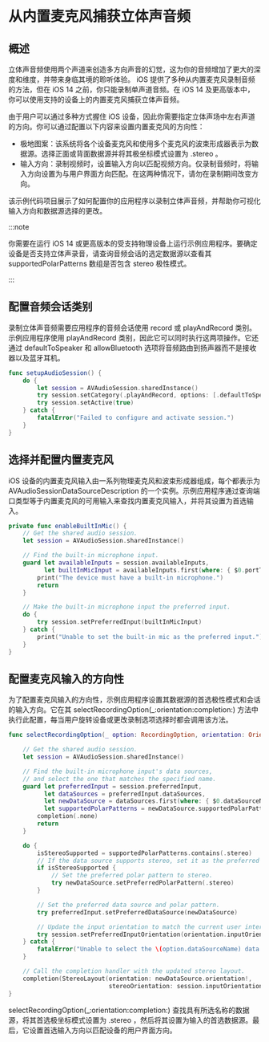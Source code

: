 # 从内置麦克风捕获立体声音频

<ToBePolishedAfterTranslation />

<OriginalSource
  title="Capturing stereo audio from built-in microphones"
  url="https://developer.apple.com/documentation/avfaudio/capturing_stereo_audio_from_built-in_microphones"
  summary="配置 iOS 设备的内置麦克风以向你的应用程序添加立体声录音功能"
/>

## 概述

立体声音频使用两个声道来创造多方向声音的幻觉，这为你的音频增加了更大的深度和维度，并带来身临其境的聆听体验。 iOS 提供了多种从内置麦克风录制音频的方法，但在 iOS 14 之前，你只能录制单声道音频。在 iOS 14 及更高版本中，你可以使用支持的设备上的内置麦克风捕获立体声音频。

由于用户可以通过多种方式握住 iOS 设备，因此你需要指定立体声场中左右声道的方向。你可以通过配置以下内容来设置内置麦克风的方向性：

- 极地图案：该系统将各个设备麦克风和使用多个麦克风的波束形成器表示为数据源。选择正面或背面数据源并将其极坐标模式设置为 .stereo 。
- 输入方向：录制视频时，设置输入方向以匹配视频方向。仅录制音频时，将输入方向设置为与用户界面方向匹配。在这两种情况下，请勿在录制期间改变方向。

该示例代码项目展示了如何配置你的应用程序以录制立体声音频，并帮助你可视化输入方向和数据源选择的更改。

:::note

你需要在运行 iOS 14 或更高版本的受支持物理设备上运行示例应用程序。要确定设备是否支持立体声录音，请查询音频会话的选定数据源以查看其 supportedPolarPatterns 数组是否包含 stereo 极性模式。

:::

## 配置音频会话类别

录制立体声音频需要应用程序的音频会话使用 record 或 playAndRecord 类别。示例应用程序使用 playAndRecord 类别，因此它可以同时执行这两项操作。它还通过 defaultToSpeaker 和 allowBluetooth 选项将音频路由到扬声器而不是接收器以及蓝牙耳机。

```swift
func setupAudioSession() {
    do {
        let session = AVAudioSession.sharedInstance()
        try session.setCategory(.playAndRecord, options: [.defaultToSpeaker, .allowBluetooth])
        try session.setActive(true)
    } catch {
        fatalError("Failed to configure and activate session.")
    }
}
```

## 选择并配置内置麦克风

iOS 设备的内置麦克风输入由一系列物理麦克风和波束形成器组成，每个都表示为 AVAudioSessionDataSourceDescription 的一个实例。示例应用程序通过查询端口类型等于内置麦克风的可用输入来查找内置麦克风输入，并将其设置为首选输入。

```swift
private func enableBuiltInMic() {
    // Get the shared audio session.
    let session = AVAudioSession.sharedInstance()

    // Find the built-in microphone input.
    guard let availableInputs = session.availableInputs,
          let builtInMicInput = availableInputs.first(where: { $0.portType == .builtInMic }) else {
        print("The device must have a built-in microphone.")
        return
    }

    // Make the built-in microphone input the preferred input.
    do {
        try session.setPreferredInput(builtInMicInput)
    } catch {
        print("Unable to set the built-in mic as the preferred input.")
    }
}
```

## 配置麦克风输入的方向性

为了配置麦克风输入的方向性，示例应用程序设置其数据源的首选极性模式和会话的输入方向。它在其 selectRecordingOption(\_:orientation:completion:) 方法中执行此配置，每当用户旋转设备或更改录制选项选择时都会调用该方法。

```swift
func selectRecordingOption(_ option: RecordingOption, orientation: Orientation, completion: (StereoLayout) -> Void) {

    // Get the shared audio session.
    let session = AVAudioSession.sharedInstance()

    // Find the built-in microphone input's data sources,
    // and select the one that matches the specified name.
    guard let preferredInput = session.preferredInput,
          let dataSources = preferredInput.dataSources,
          let newDataSource = dataSources.first(where: { $0.dataSourceName == option.dataSourceName }),
          let supportedPolarPatterns = newDataSource.supportedPolarPatterns else {
        completion(.none)
        return
    }

    do {
        isStereoSupported = supportedPolarPatterns.contains(.stereo)
        // If the data source supports stereo, set it as the preferred polar pattern.
        if isStereoSupported {
            // Set the preferred polar pattern to stereo.
            try newDataSource.setPreferredPolarPattern(.stereo)
        }

        // Set the preferred data source and polar pattern.
        try preferredInput.setPreferredDataSource(newDataSource)

        // Update the input orientation to match the current user interface orientation.
        try session.setPreferredInputOrientation(orientation.inputOrientation)
    } catch {
        fatalError("Unable to select the \(option.dataSourceName) data source.")
    }

    // Call the completion handler with the updated stereo layout.
    completion(StereoLayout(orientation: newDataSource.orientation!,
                            stereoOrientation: session.inputOrientation))
}
```

selectRecordingOption(\_:orientation:completion:) 查找具有所选名称的数据源，将其首选极坐标模式设置为 .stereo ，然后将其设置为输入的首选数据源。最后，它设置首选输入方向以匹配设备的用户界面方向。
